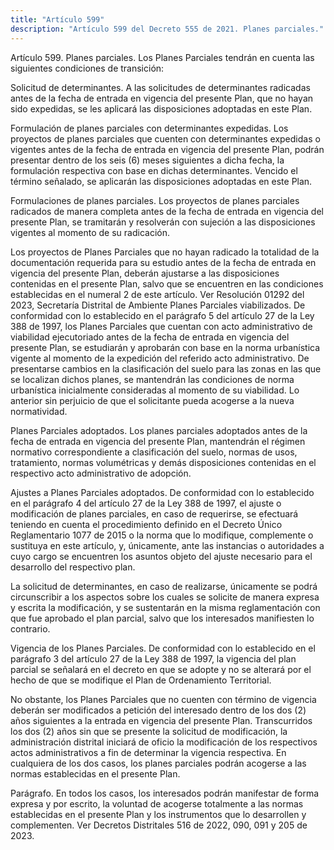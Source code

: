 ```yaml
---
title: "Artículo 599"
description: "Artículo 599 del Decreto 555 de 2021. Planes parciales."
---
```


Artículo 599. Planes parciales. Los Planes Parciales tendrán en cuenta las siguientes condiciones de transición:
 
Solicitud de determinantes. A las solicitudes de determinantes radicadas antes de la fecha de entrada en vigencia del presente Plan, que no hayan sido expedidas, se les aplicará las disposiciones adoptadas en este Plan.
 
Formulación de planes parciales con determinantes expedidas. Los proyectos de planes parciales que cuenten con determinantes expedidas o vigentes antes de la fecha de entrada en vigencia del presente Plan, podrán presentar dentro de los seis (6) meses siguientes a dicha fecha, la formulación respectiva con base en dichas determinantes. Vencido el término señalado, se aplicarán las disposiciones adoptadas en este Plan.
 
Formulaciones de planes parciales. Los proyectos de planes parciales radicados de manera completa antes de la fecha de entrada en vigencia del presente Plan, se tramitarán y resolverán con sujeción a las disposiciones vigentes al momento de su radicación.
 
Los proyectos de Planes Parciales que no hayan radicado la totalidad de la documentación requerida para su estudio antes de la fecha de entrada en vigencia del presente Plan, deberán ajustarse a las disposiciones contenidas en el presente Plan, salvo que se encuentren en las condiciones establecidas en el numeral 2 de este artículo.
Ver Resolución 01292 del 2023, Secretaría Distrital de Ambiente
Planes Parciales viabilizados. De conformidad con lo establecido en el parágrafo 5 del artículo 27 de la Ley 388 de 1997, los Planes Parciales que cuentan con acto administrativo de viabilidad ejecutoriado antes de la fecha de entrada en vigencia del presente Plan, se estudiarán y aprobarán con base en la norma urbanística vigente al momento de la expedición del referido acto administrativo. De presentarse cambios en la clasificación del suelo para las zonas en las que se localizan dichos planes, se mantendrán las condiciones de norma urbanística inicialmente consideradas al momento de su viabilidad. Lo anterior sin perjuicio de que el solicitante pueda acogerse a la nueva normatividad.
 
Planes Parciales adoptados. Los planes parciales adoptados antes de la fecha de entrada en vigencia del presente Plan, mantendrán el régimen normativo correspondiente a clasificación del suelo, normas de usos, tratamiento, normas volumétricas y demás disposiciones contenidas en el respectivo acto administrativo de adopción.
 
Ajustes a Planes Parciales adoptados. De conformidad con lo establecido en el parágrafo 4 del artículo 27 de la Ley 388 de 1997, el ajuste o modificación de planes parciales, en caso de requerirse, se efectuará teniendo en cuenta el procedimiento definido en el Decreto Único Reglamentario 1077 de 2015 o la norma que lo modifique, complemente o sustituya en este artículo, y, únicamente, ante las instancias o autoridades a cuyo cargo se encuentren los asuntos objeto del ajuste necesario para el desarrollo del respectivo plan.
 
La solicitud de determinantes, en caso de realizarse, únicamente se podrá circunscribir a los aspectos sobre los cuales se solicite de manera expresa y escrita la modificación, y se sustentarán en la misma reglamentación con que fue aprobado el plan parcial, salvo que los interesados manifiesten lo contrario.
 
Vigencia de los Planes Parciales. De conformidad con lo establecido en el parágrafo 3 del artículo 27 de la Ley 388 de 1997, la vigencia del plan parcial se señalará en el decreto en que se adopte y no se alterará por el hecho de que se modifique el Plan de Ordenamiento Territorial.
 
No obstante, los Planes Parciales que no cuenten con término de vigencia deberán ser modificados a petición del interesado dentro de los dos (2) años siguientes a la entrada en vigencia del presente Plan. Transcurridos los dos (2) años sin que se presente la solicitud de modificación, la administración distrital iniciará de oficio la modificación de los respectivos actos administrativos a fin de determinar la vigencia respectiva. En cualquiera de los dos casos, los planes parciales podrán acogerse a las normas establecidas en el presente Plan.
 
Parágrafo. En todos los casos, los interesados podrán manifestar de forma expresa y por escrito, la voluntad de acogerse totalmente a las normas establecidas en el presente Plan y los instrumentos que lo desarrollen y complementen.
Ver Decretos Distritales 516 de 2022, 090, 091 y 205 de 2023.